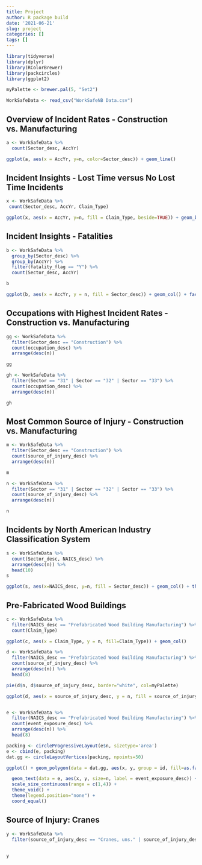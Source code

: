 ```yaml
---
title: Project
author: R package build
date: '2021-06-21'
slug: project
categories: []
tags: []
---
```

```r
library(tidyverse)
library(dplyr)
library(RColorBrewer)
library(packcircles)
library(ggplot2)

myPalette <- brewer.pal(5, "Set2") 

WorkSafeData <- read_csv("WorkSafeNB Data.csv")

``` 

## Overview of Incident Rates - Construction vs. Manufacturing

```r
a <- WorkSafeData %>%
  count(Sector_desc, AccYr)

ggplot(a, aes(x = AccYr, y=n, color=Sector_desc)) + geom_line()
```

## Incident Insights - Lost Time versus No Lost Time Incidents
```r
x <- WorkSafeData %>%
 count(Sector_desc, AccYr, Claim_Type)

ggplot(x, aes(x = AccYr, y=n, fill = Claim_Type, beside=TRUE)) + geom_bar(position="dodge", stat="identity") + facet_wrap(~ Sector_desc)
```
## Incident Insights - Fatalities

```r
b <- WorkSafeData %>%
  group_by(Sector_desc) %>%
  group_by(AccYr) %>%
  filter(fatality_flag == "Y") %>%
  count(Sector_desc, AccYr)

b

ggplot(b, aes(x = AccYr, y = n, fill = Sector_desc)) + geom_col() + facet_wrap(~ Sector_desc)
```
## Occupations with Highest Incident Rates - Construction vs. Manufacturing
```r
gg <- WorkSafeData %>%
  filter(Sector_desc == "Construction") %>%
  count(occupation_desc) %>%
  arrange(desc(n))

gg

gh <- WorkSafeData %>%
  filter(Sector == "31" | Sector == "32" | Sector == "33") %>%
  count(occupation_desc) %>%
  arrange(desc(n))

gh
```

## Most Common Source of Injury - Construction vs. Manufacturing
```r
m <- WorkSafeData %>%
  filter(Sector_desc == "Construction") %>%
  count(source_of_injury_desc) %>%
  arrange(desc(n))

m

n <- WorkSafeData %>%
  filter(Sector == "31" | Sector == "32" | Sector == "33") %>%
  count(source_of_injury_desc) %>%
  arrange(desc(n))

n
```

## Incidents by North American Industry Classification System
```r
s <- WorkSafeData %>%
  count(Sector_desc, NAICS_desc) %>%
  arrange(desc(n)) %>%
  head(10)
s

ggplot(s, aes(x=NAICS_desc, y=n, fill = Sector_desc)) + geom_col() + theme(axis.text.x = element_text(angle=90, hjust=1))

```



## Pre-Fabricated Wood Buildings
```r
c <- WorkSafeData %>%
  filter(NAICS_desc == "Prefabricated Wood Building Manufacturing") %>%
  count(Claim_Type)

ggplot(c, aes(x = Claim_Type, y = n, fill=Claim_Type)) + geom_col()

d <- WorkSafeData %>%
  filter(NAICS_desc == "Prefabricated Wood Building Manufacturing") %>%
  count(source_of_injury_desc) %>%
  arrange(desc(n)) %>%
  head(8)

pie(d$n, d$source_of_injury_desc, border="white", col=myPalette)

ggplot(d, aes(x = source_of_injury_desc, y = n, fill = source_of_injury_desc)) + geom_col() + theme(axis.text.x = element_text(angle=90, hjust=1), legend.position = "none")


e <- WorkSafeData %>%
  filter(NAICS_desc == "Prefabricated Wood Building Manufacturing") %>%
  count(event_exposure_desc) %>%
  arrange(desc(n)) %>%
  head(8)

packing <- circleProgressiveLayout(e$n, sizetype='area')
e <- cbind(e, packing)
dat.gg <- circleLayoutVertices(packing, npoints=50)

ggplot() + geom_polygon(data = dat.gg, aes(x, y, group = id, fill=as.factor(id)), colour = "black", alpha = 0.6) +

  geom_text(data = e, aes(x, y, size=n, label = event_exposure_desc)) +
  scale_size_continuous(range = c(1,4)) +
  theme_void() + 
  theme(legend.position="none") +
  coord_equal()
```
## Source of Injury: Cranes
```r
y <- WorkSafeData %>%
  filter(source_of_injury_desc == "Cranes, uns." | source_of_injury_desc == "Cranes, nec.")
  

y
```

